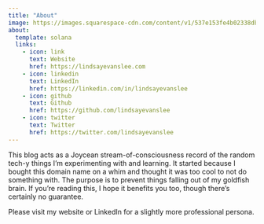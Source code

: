 ```yaml
---
title: "About"
image: https://images.squarespace-cdn.com/content/v1/537e153fe4b02338db810244/1575885929838-7QX49BWV21TGZ686OEDQ/lee+lindsay.jpeg?format=750w
about:
  template: solana
  links:
    - icon: link
      text: Website
      href: https://lindsayevanslee.com
    - icon: linkedin
      text: LinkedIn
      href: https://linkedin.com/in/lindsayevanslee
    - icon: github
      text: Github
      href: https://github.com/lindsayevanslee
    - icon: twitter
      text: Twitter
      href: https://twitter.com/lindsayevanslee
---
```


This blog acts as a Joycean stream-of-consciousness record of the random tech-y things I'm experimenting with and learning. It started because I bought this domain name on a whim and thought it was too cool to not do something with. The purpose is to prevent things falling out of my goldfish brain. If you're reading this, I hope it benefits you too, though there's certainly no guarantee.

Please visit my website or LinkedIn for a slightly more professional persona.
